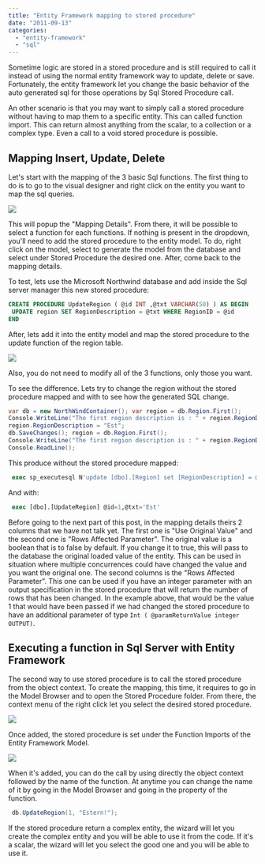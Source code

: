 ```yaml
---
title: "Entity Framework mapping to stored procedure"
date: "2011-09-13"
categories: 
  - "entity-framework"
  - "sql"
---
```


Sometime logic are stored in a stored procedure and is still required to call it instead of using the normal entity framework way to update, delete or save. Fortunately, the entity framework let you change the basic behavior of the auto generated sql for those operations by Sql Stored Procedure call.

An other scenario is that you may want to simply call a stored procedure without having to map them to a specific entity. This can called function import. This can return almost anything from the scalar, to a collection or a complex type. Even a call to a void stored procedure is possible.

## Mapping Insert, Update, Delete

Let's start with the mapping of the 3 basic Sql functions. The first thing to do is to go to the visual designer and right click on the entity you want to map the sql queries.

![](images/mappingstoredprocedure-400x340.png)

This will popup the "Mapping Details". From there, it will be possible to select a function for each functions. If nothing is present in the dropdown, you'll need to add the stored procedure to the entity model. To do, right click on the model, select to generate the model from the database and select under Stored Procedure the desired one. After, come back to the mapping details.

To test, lets use the Microsoft Northwind database and add inside the Sql server manager this new stored procedure:


```sql
CREATE PROCEDURE UpdateRegion ( @id INT ,@txt VARCHAR(50) ) AS BEGIN
 UPDATE region SET RegionDescription = @txt WHERE RegionID = @id 
END 
```

After, lets add it into the entity model and map the stored procedure to the update function of the region table.

![](images/mappingUpdateStoredProcedure-400x132.png)

Also, you do not need to modify all of the 3 functions, only those you want.

To see the difference. Lets try to change the region without the stored procedure mapped and with to see how the generated SQL change.


```csharp
var db = new NorthWindContainer(); var region = db.Region.First(); 
Console.WriteLine("The first region description is : " + region.RegionDescription); 
region.RegionDescription = "Est"; 
db.SaveChanges(); region = db.Region.First(); 
Console.WriteLine("The first region description is : " + region.RegionDescription); 
Console.ReadLine(); 
```

This produce without the stored procedure mapped:


```sql
 exec sp_executesql N'update [dbo].[Region] set [RegionDescription] = @0 where ([RegionID] = @1) ',N'@0 nchar(50),@1 int',@0=N'Est',@1=1 
```

And with:

```sql
 exec [dbo].[UpdateRegion] @id=1,@txt='Est' 
```

Before going to the next part of this post, in the mapping details theirs 2 columns that we have not talk yet. The first one is "Use Original Value" and the second one is "Rows Affected Parameter". The original value is a boolean that is to false by default. If you change it to true, this will pass to the database the original loaded value of the entity. This can be used in situation where multiple concurrences could have changed the value and you want the original one. The second columns is the "Rows Affected Parameter". This one can be used if you have an integer parameter with an output specification in the stored procedure that will return the number of rows that has been changed. In the example above, that would be the value 1 that would have been passed if we had changed the stored procedure to have an additional parameter of type `Int ( @paramReturnValue integer OUTPUT)`.

## Executing a function in Sql Server with Entity Framework

The second way to use stored procedure is to call the stored procedure from the object context. To create the mapping, this time, it requires to go in the Model Browser and to open the Stored Procedure folder. From there, the context menu of the right click let you select the desired stored procedure.

![](images/modelbrowseraffunction-400x327.png)

Once added, the stored procedure is set under the Function Imports of the Entity Framework Model.

![](images/addedfunction.png)

When it's added, you can do the call by using directly the object context followed by the name of the function. At anytime you can change the name of it by going in the Model Browser and going in the property of the function.

```csharp
 db.UpdateRegion(1, "Estern!"); 
```

If the stored procedure return a complex entity, the wizard will let you create the complex entity and you will be able to use it from the code. If it's a scalar, the wizard will let you select the good one and you will be able to use it.
